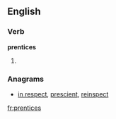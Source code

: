 ==English==

===Verb===
'''prentices'''

# {{third-person singular of|[[prentice]]}}

===Anagrams===
* [[in respect#English|in respect]], [[prescient#English|prescient]], [[reinspect#English|reinspect]]

[[fr:prentices]]